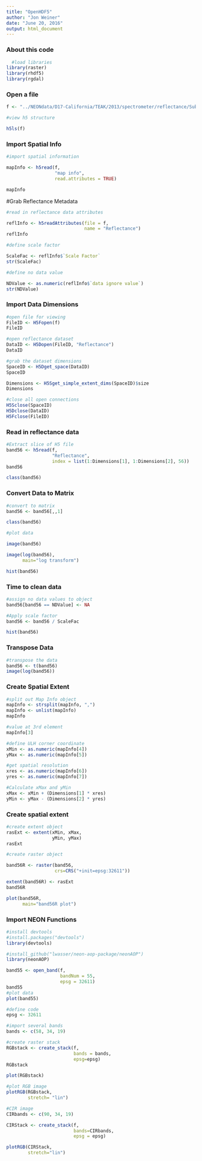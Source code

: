 ```yaml
---
title: "OpenHDF5"
author: "Jon Weiner"
date: "June 20, 2016"
output: html_document
---
```


### About this code

```r
  #load libraries
library(raster)
library(rhdf5)
library(rgdal)

```

### Open a file

```r
f <- "../NEONdata/D17-California/TEAK/2013/spectrometer/reflectance/Subset3NIS1_20130614_100459_atmcor.h5"

#view h5 structure

h5ls(f)
```

### Import Spatial Info

```r
#import spatial information

mapInfo <- h5read(f,
                  "map info",
                  read.attributes = TRUE)

mapInfo
```

#Grab Reflectance Metadata

```r
#read in reflectance data attributes

reflInfo <- h5readAttributes(file = f,
                             name = "Reflectance")
reflInfo

#define scale factor

ScaleFac <- reflInfo$`Scale Factor`
str(ScaleFac)

#define no data value

NDValue <- as.numeric(reflInfo$`data ignore value`)
str(NDValue)

```

### Import Data Dimensions

```r

#open file for viewing
FileID <- H5Fopen(f)
FileID

#open reflectance dataset
DataID <- H5Dopen(FileID, "Reflectance")
DataID

#grab the dataset dimensions
SpaceID <- H5Dget_space(DataID)
SpaceID

Dimensions <- H5Sget_simple_extent_dims(SpaceID)$size
Dimensions

#close all open connections
H5Sclose(SpaceID)
H5Dclose(DataID)
H5Fclose(FileID)

```

### Read in reflectance data

```r

#Extract slice of H5 file
band56 <- h5read(f,
                 "Reflectance",
                 index = list(1:Dimensions[1], 1:Dimensions[2], 56))
band56

class(band56)

```

### Convert Data to Matrix

```r

#convert to matrix
band56 <- band56[,,1]

class(band56)

#plot data

image(band56)

image(log(band56),
      main="log transform")

hist(band56)

```


### Time to clean data

```r

#assign no data values to object
band56[band56 == NDValue] <- NA

#Apply scale factor
band56 <- band56 / ScaleFac

hist(band56)

```


### Transpose Data

```r

#transpose the data
band56 <- t(band56)
image(log(band56))

```

### Create Spatial Extent

```r
#split out Map Info object
mapInfo <- strsplit(mapInfo, ",")
mapInfo <- unlist(mapInfo)
mapInfo

#value at 3rd element
mapInfo[3]

#define ULH corner coordinate
xMin <- as.numeric(mapInfo[4])
yMax <- as.numeric(mapInfo[5])

#get spatial resolution
xres <- as.numeric(mapInfo[6])
yres <- as.numeric(mapInfo[7])

#Calculate xMax and yMin
xMax <- xMin + (Dimensions[1] * xres)
yMin <- yMax - (Dimensions[2] * yres)

```

### Create spatial extent
```r

#create extent object
rasExt <- extent(xMin, xMax,
                 yMin, yMax)
rasExt

#create raster object

band56R <- raster(band56,
                  crs=CRS("+init=epsg:32611"))

extent(band56R) <- rasExt
band56R

plot(band56R, 
      main="band56R plot")
```

### Import NEON Functions

```r

#install devtools
#install.packages("devtools")
library(devtools)

#install_github("lwasser/neon-aop-package/neonAOP")
library(neonAOP)

band55 <- open_band(f,
                    bandNum = 55,
                    epsg = 32611)
band55
#plot data
plot(band55)

#define code
epsg <- 32611

#import several bands
bands <- c(58, 34, 19)

#create raster stack
RGBstack <- create_stack(f,
                         bands = bands,
                         epsg=epsg)
RGBstack

plot(RGBstack)

#plot RGB image
plotRGB(RGBstack,
        stretch= "lin")

#CIR image
CIRbands <- c(90, 34, 19)

CIRStack <- create_stack(f,
                         bands=CIRbands,
                         epsg = epsg)

plotRGB(CIRStack,
        stretch="lin")

```



